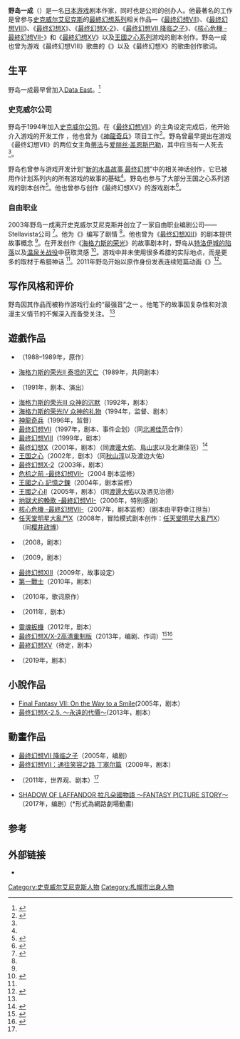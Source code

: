 {{NoteTA
| G1=Games
| G2=Square Enix
| 1=zh-cn:灵魂触发者; zh-tw:靈魂扳機;
}}

{{Infobox person
| image =
| caption =
| birth_date = {{birth date and age|1964|1|20}}
| birth_place = [[日本|日本]][[北海道|北海道]][[札幌市|札幌市]]
| 语言 =[[日语|日语]]
| residence =
| nationality = {{JPN}}
| alma_mater = {{tsl|ja|北海道札幌清田高等学校}}、[[札幌大學|札幌大學]]肄业
| occupation = [[游戏开发者|游戏开发者]]、{{tsl|ja|ゲームシナリオライター|游戏编剧}}
| home_town =
| awards =
}}
{{Japanese|japanese=野島 一成|kana=のじま かずしげ|romaji=Nojima Kazushige}}
'''野岛一成'''（{{bd|1964年|1月20日||}}）是一名[[日本|日本]][[游戏|游戏]]剧本作家，同时也是{{tsl|en|Stellavista Ltd.|Stellavista}}公司的创办人。他最著名的工作是曾参与[[史克威尔艾尼克斯|史克威尔艾尼克斯]]的[[最終幻想系列|最終幻想系列]]相关作品—《[[最终幻想VII|最终幻想VII]]》、《[[最终幻想VIII|最终幻想VIII]]》、《[[最终幻想X|最终幻想X]]》、《[[最终幻想X-2|最终幻想X-2]]》、《[[最终幻想VII_降临之子|最终幻想VII 降临之子]]》、《[[核心危機_-最終幻想VII-|核心危機 -最終幻想VII-]]》和《[[最終幻想XV|最終幻想XV]]》以及[[王國之心系列|王國之心系列]]游戏的剧本创作。野岛一成也曾为游戏《最终幻想VIII》歌曲的《{{tsl|en|Liberi Fatali}}》以及《最终幻想X》的歌曲创作歌词。

==生平==
野岛一成最早曾加入[[Data_East|Data East]]。<ref>{{cite web | date=2004-07-20 | title=クリエイターズ・ファイル：『ファイナルファンタジーVII』『キングダムハーツ』などの野島一成氏 | url=http://www.gpara.com/contents/creator/bn_151.htm | publisher=Gpara.com | accessdate=2013-04-16 | deadurl=yes | archiveurl=https://web.archive.org/web/20130122043542/http://www.gpara.com/contents/creator/bn_151.htm | archivedate=2013-01-22 }}</ref>

===史克威尔公司===
野岛于1994年加入[[史克威爾|史克威尔公司]]。在《[[最终幻想VII|最终幻想VII]]》的主角设定完成后，他开始介入游戏的开发工作<!--He began work on [[最终幻想VII|最终幻想VII]] after the main character settings were done, though Nojima considered this early in the process; -->，他也曾为《[[神龍奇兵|神龍奇兵]]》项目工作<ref name="early">{{cite web | author=Anoop Gantayat | date=2012-05-16 | title=Nomura, Kitase and Nojima Discuss Final Fantasy VII's Development | url=http://andriasang.com/con11g/ffvii15/ | publisher=[[Fami通|Fami通]] | accessdate=2013-02-27 | archiveurl=https://archive.is/20120701140159/http://andriasang.com/con11g/ffvii15/ | archivedate=2012-07-01 | deadurl=yes }}</ref>。野岛曾最早提出在游戏《最终幻想VII》的两位女主角[[蒂法|蒂法]]与[[爱丽丝·盖恩斯巴勒|爱丽丝·盖恩斯巴勒]]，其中应当有一人死去<!--Nojima originated the idea that one of the two female leads, {{tsl|en|Tifa Lockhart||Tifa}} or {{tsl|en|Aerith Gainsborough||Aerith}}, should die.--><ref name ="early"/>。

野岛也曾参与游戏开发计划“[[新的水晶故事_最终幻想|新的水晶故事 最终幻想]]”中的相关神话创作，它已被用作计划系列内的所有游戏的故事的基础<ref name ="mythy"/>。野岛也参与了大部分王国之心系列游戏的剧本创作<ref name="up">{{cite web | author=Gifford, Kevin | date=August 25, 2009 | title=Sakura Note Lands on DS | url=http://www.1up.com/news/sakura-note-lands | publisher=[[1UP.com|1UP.com]] | accessdate=2013-02-27 | deadurl=yes | archiveurl=https://web.archive.org/web/20121018150843/http://www.1up.com/news/sakura-note-lands | archivedate=2012-10-18}}</ref>。他也曾参与创作《最终幻想XV》的游戏剧本<ref name="mythy">{{cite web | author=Anoop Gantayat | date=2011-01-28| title=Kitase and Toriyama Talk FFXIII-2 and Fabula Nova Crystallis | url=http://andriasang.com/comtou/ffxiii_and_fnc_interviews/ | publisher=andraisang | accessdate=2013-02-27 | archiveurl=https://archive.is/20120719185253/http://andriasang.com/comtou/ffxiii_and_fnc_interviews/ | archivedate=2012-07-19 | deadurl=yes }}</ref>。

===自由职业===
2003年野岛一成离开史克威尔艾尼克斯并创立了一家自由职业编剧公司——Stellavista公司<!--Kazushige Nojima left Square Enix in 2003 and founded Stellavista Ltd, a freelance scenario company. --><ref name ="game">{{cite web | author=Bonnie Ruberg | date=2012-01-01 | title=The Gamasutra 20: Top Game Writers | url=http://www.gamasutra.com/view/feature/3935/the_gamasutra_20_top_game_writers.php?print=1 | publisher=Gamasutra | accessdate=2013-02-27 | archive-date=2021-02-18 | archive-url=https://web.archive.org/web/20210218012512/https://www.gamasutra.com/view/feature/3935/the_gamasutra_20_top_game_writers.php?print=1 | dead-url=no }}</ref>。他为《{{tsl|en|Sakura Note|樱花笔记}}》编写了剧情<!--He wrote the story for {{tsl|en|Sakura Note}}.--><ref name ="up"/>。他也曾为《[[最终幻想XIII|最终幻想XIII]]》的剧本提供故事概念<!--He also contributed some story concepts to the script of [[最终幻想XIII|最终幻想XIII]].--><ref name ="game"/>。在开发创作《[[海格力斯的荣光|海格力斯的荣光]]》的故事剧本时，野岛从[[特洛伊战争|特洛伊城的陷落]]以及[[温泉关战役|温泉关战役]]中获取灵感<!--While developing the scenario for {{tsl|en|Glory of Heracles}}, Nojima took inspiration from the [[特洛伊战争|Fall of Troy]] and the [[温泉关战役|温泉关战役]].--><ref name="glory">{{cite web| author=RPGamer Staff| date=2009-09-01| title=RPGamer Feature - Glory of Heracles Interview| url=http://www.rpgamer.com/games/heracles/eternalchronicle/eternalchronicleint.html| publisher=RPGamer| accessdate=2013-02-27| archive-url=https://web.archive.org/web/20130201215334/http://www.rpgamer.com/games/heracles/eternalchronicle/eternalchronicleint.html| archive-date=2013-02-01| dead-url=yes}}</ref>。游戏中并未使用很多希腊的实际地点，而是更多的取材于希腊神话<!--Not many actual Greek locations were used, but locations derived from Greek mythology were.--><ref name ="glory"/>。2011年野岛开始以原作身份发表连续短篇动画《{{tsl|ja|武装中学生}}》<ref name="XXolution">{{cite web | url=http://3ds.pcgames.com.cn/news/1109/2320488.html | title=武装中学生！野岛一成神秘新作官网上线 | publisher=pcgames | date=2011-09-12 | accessdate=2013-10-11 | author=longsiying | archive-url=https://web.archive.org/web/20131019091249/http://3ds.pcgames.com.cn/news/1109/2320488.html | archive-date=2013-10-19 | dead-url=yes }}</ref>。

==写作风格和评价==
野岛因其作品而被称作游戏行业的“最强音”之一<!--Nojima has been called one of the "strongest voices" in the video game industry for his writing.-->。他笔下的故事因复杂性和对浪漫主义情节的不懈深入而备受关注。<!-- His stories have been noted for their complexity and fearlessness in delving into romantic plot lines.--><ref name ="game"/>

==遊戲作品==
* {{tsl|en|Tantei Jingūji Saburō|侦探神宮寺三郎：危险的两人}}（1988–1989年，原作）
* [[海格力斯的荣光系列|海格力斯的荣光II 泰坦的灭亡]]（1989年，共同剧本）
* {{tsl|en|Tantei Jingūji Saburō|侦探神宫寺三郎：任凭时光流逝……}}（1991年，剧本、演出）
* [[海格力斯的荣光系列|海格力斯的荣光III 众神的沉默]]（1992年，剧本）
* [[海格力斯的荣光系列|海格力斯的荣光IV 众神的礼物]]（1994年，监督、剧本）
* [[神龍奇兵|神龍奇兵]]（1996年，监督）
* [[最终幻想VII|最终幻想VII]]（1997年，剧本、事件企划）（同[[北濑佳范|北濑佳范]]合作）
* [[最终幻想VIII|最终幻想VIII]]（1999年，剧本）
* [[最终幻想X|最终幻想X]]（2001年，剧本）（同[[渡邊大佑|渡邊大佑]]、[[鳥山求|鳥山求]]以及北濑佳范）<ref>{{cite book | title=Final Fantasy X Ultimania Omega | publisher=[[史克威尔艾尼克斯|史克威尔艾尼克斯]] | page=191-193, 476 | author=Studio BentStuff | language=ja}}</ref>
* [[王国之心_(游戏)|王国之心]]（2002年，剧本）（同[[秋山淳|秋山淳]]以及渡边大佑）
* [[最终幻想X-2|最终幻想X-2]]（2003年，剧本）
* [[危机之前_-最终幻想VII-|危机之前 -最终幻想VII-]]（2004 剧本监修）
* [[王國之心_記憶之鍊|王國之心 記憶之鍊]]（2004年，剧本监修）
* [[王國之心II|王國之心II]]（2005年，剧本）（同[[渡邊大佑|渡邊大佑]]以及酒见治德）
* [[地獄犬的輓歌_-最終幻想VII-|地獄犬的輓歌 -最終幻想VII-]]（2006年，特别感谢）
* [[核心危機_-最終幻想VII-|核心危機 -最終幻想VII-]]（2007年，剧本监修）（剧本由平野幸江担当）
* [[任天堂明星大亂鬥X|任天堂明星大亂鬥X]]（2008年，冒险模式剧本创作：[[任天堂明星大亂鬥X|任天堂明星大亂鬥X]]）（同[[樱井政博|樱井政博]]）
* {{tsl|en|Glory of Heracles|海格力斯的荣光 魂的证明}}（2008，剧本）
* {{tsl|en|Sakura Note|樱花笔记}}（2009，剧本）
* [[最终幻想XIII|最终幻想XIII]]（2009年，故事设定）
* [[第一戰士|第一戰士]]（2010年，剧本）
* {{tsl|en|Lord of Arcana|核石之王}}（2010年，歌词原作）
* {{tsl|en|Black Rock Shooter: The Game|黑岩射手 (游戏)|黑岩射手}}（2011年，剧本）
* [[靈魂扳機|靈魂扳機]]（2012年，剧本）
* [[最终幻想X|最终幻想X/X-2高清重制版]]（2013年，编剧、作词）<ref>{{cite web |date=2013-08-12 |author=Yin-Poole, Wesley |url=http://www.eurogamer.net/articles/2013-08-12-final-fantasy-10-10-2-hd-remasters-new-30-min-audio-episode-revealed |title=Final Fantasy 10/10-2 HD Remaster's new 30 min audio episode revealed |publisher=[[Eurogamer|Eurogamer]] |accessdate=2013-09-03 |archive-date=2021-01-28 |archive-url=https://web.archive.org/web/20210128101232/https://www.eurogamer.net/articles/2013-08-12-final-fantasy-10-10-2-hd-remasters-new-30-min-audio-episode-revealed |dead-url=no }}</ref><ref name="FFXRE">{{cite web | url=http://pc.pcgames.com.cn/293/2932945.html | title=Square Enix公布《最终幻想X/X-2HD》新预告 | publisher=PC游戏资讯_太平洋游戏网: | date=2013-08-13 | accessdate=2013-10-11 | author=zhouhao | archive-url=https://web.archive.org/web/20131019091250/http://pc.pcgames.com.cn/293/2932945.html | archive-date=2013-10-19 | dead-url=yes }}</ref>
* [[最終幻想XV|最終幻想XV]]（待定，剧本）
* {{tsl|en|Project Babel|盡頭的巴別塔}}（2019年，剧本）

==小說作品==
* [[Final_Fantasy_VII:_On_the_Way_to_a_Smile|Final Fantasy VII: On the Way to a Smile]](2005年，剧本）
* [[最终幻想X-2.5._～永遠的代價～|最终幻想X-2.5. ～永遠的代價～]](2013年，剧本）

==動畫作品==
* [[最终幻想VII_降临之子|最终幻想VII 降临之子]]（2005年，编剧）
*[[最终幻想VII：通往笑容之路_丁塞尔篇|最终幻想VII：通往笑容之路 丁塞尔篇]]（2009年，剧本）
* {{tsl|ja|武装中学生}}（2011年，世界观、剧本）<ref name="XXolution" />
* [[SHADOW_OF_LAFFANDOR_拉凡朵國物語_～FANTASY_PICTURE_STORY～|SHADOW OF LAFFANDOR 拉凡朵國物語 ～FANTASY PICTURE STORY～]]（2017年，编剧）(*形式為網路劇場動畫)

==参考==
{{reflist}}

==外部链接==
* {{imdb name|id=1081992}}

{{Square Enix}}
{{Authority control}}
{{DEFAULTSORT:Nojima, Kazushige}}
[[Category:史克威尔艾尼克斯人物|Category:史克威尔艾尼克斯人物]]
[[Category:札幌市出身人物|Category:札幌市出身人物]]